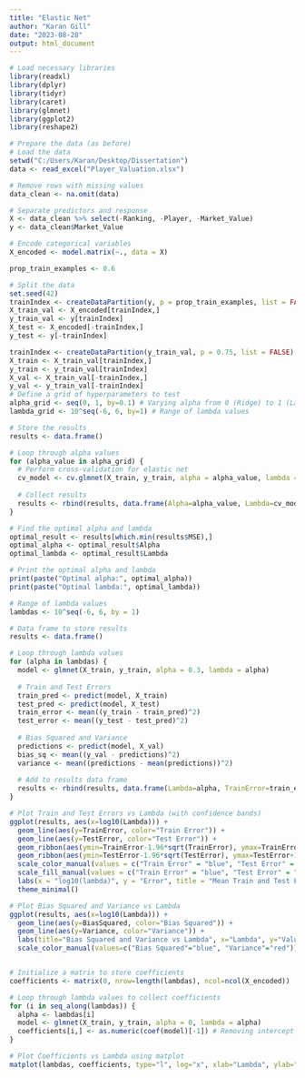 ```yaml
---
title: "Elastic Net"
author: "Karan Gill"
date: "2023-08-28"
output: html_document
---
```




```r
# Load necessary libraries
library(readxl)
library(dplyr)
library(tidyr)
library(caret)
library(glmnet)
library(ggplot2)
library(reshape2)

# Prepare the data (as before)
# Load the data
setwd("C:/Users/Karan/Desktop/Dissertation")
data <- read_excel("Player_Valuation.xlsx")

# Remove rows with missing values
data_clean <- na.omit(data)

# Separate predictors and response
X <- data_clean %>% select(-Ranking, -Player, -Market_Value)
y <- data_clean$Market_Value

# Encode categorical variables
X_encoded <- model.matrix(~., data = X)

prop_train_examples <- 0.6

# Split the data
set.seed(42)
trainIndex <- createDataPartition(y, p = prop_train_examples, list = FALSE)
X_train_val <- X_encoded[trainIndex,]
y_train_val <- y[trainIndex]
X_test <- X_encoded[-trainIndex,]
y_test <- y[-trainIndex]

trainIndex <- createDataPartition(y_train_val, p = 0.75, list = FALSE)
X_train <- X_train_val[trainIndex,]
y_train <- y_train_val[trainIndex]
X_val <- X_train_val[-trainIndex,]
y_val <- y_train_val[-trainIndex] 
# Define a grid of hyperparameters to test
alpha_grid <- seq(0, 1, by=0.1) # Varying alpha from 0 (Ridge) to 1 (Lasso)
lambda_grid <- 10^seq(-6, 6, by=1) # Range of lambda values

# Store the results
results <- data.frame()

# Loop through alpha values
for (alpha_value in alpha_grid) {
  # Perform cross-validation for elastic net
  cv_model <- cv.glmnet(X_train, y_train, alpha = alpha_value, lambda = lambda_grid)
  
  # Collect results
  results <- rbind(results, data.frame(Alpha=alpha_value, Lambda=cv_model$lambda.min, MSE=cv_model$cvm[cv_model$lambda == cv_model$lambda.min]))
}

# Find the optimal alpha and lambda
optimal_result <- results[which.min(results$MSE),]
optimal_alpha <- optimal_result$Alpha
optimal_lambda <- optimal_result$Lambda

# Print the optimal alpha and lambda
print(paste("Optimal alpha:", optimal_alpha))
print(paste("Optimal lambda:", optimal_lambda))

# Range of lambda values
lambdas <- 10^seq(-6, 6, by = 1)

# Data frame to store results
results <- data.frame()

# Loop through lambda values
for (alpha in lambdas) {
  model <- glmnet(X_train, y_train, alpha = 0.3, lambda = alpha)
  
  # Train and Test Errors
  train_pred <- predict(model, X_train)
  test_pred <- predict(model, X_test)
  train_error <- mean((y_train - train_pred)^2)
  test_error <- mean((y_test - test_pred)^2)
  
  # Bias Squared and Variance
  predictions <- predict(model, X_val)
  bias_sq <- mean((y_val - predictions)^2)
  variance <- mean((predictions - mean(predictions))^2)
  
  # Add to results data frame
  results <- rbind(results, data.frame(Lambda=alpha, TrainError=train_error, TestError=test_error, BiasSquared=bias_sq, Variance=variance))
}

# Plot Train and Test Errors vs Lambda (with confidence bands)
ggplot(results, aes(x=log10(Lambda))) +
  geom_line(aes(y=TrainError, color="Train Error")) +
  geom_line(aes(y=TestError, color="Test Error")) +
  geom_ribbon(aes(ymin=TrainError-1.96*sqrt(TrainError), ymax=TrainError+1.96*sqrt(TrainError), fill="Train Error"), alpha=0.2) +
  geom_ribbon(aes(ymin=TestError-1.96*sqrt(TestError), ymax=TestError+1.96*sqrt(TestError), fill="Test Error"), alpha=0.2) +
  scale_color_manual(values = c("Train Error" = "blue", "Test Error" = "red")) +
  scale_fill_manual(values = c("Train Error" = "blue", "Test Error" = "red")) +
  labs(x = "log10(lambda)", y = "Error", title = "Mean Train and Test Errors with Confidence Bands") +
  theme_minimal() 

# Plot Bias Squared and Variance vs Lambda
ggplot(results, aes(x=log10(Lambda))) +
  geom_line(aes(y=BiasSquared, color="Bias Squared")) +
  geom_line(aes(y=Variance, color="Variance")) +
  labs(title="Bias Squared and Variance vs Lambda", x="Lambda", y="Value") +
  scale_color_manual(values=c("Bias Squared"="blue", "Variance"="red"))


# Initialize a matrix to store coefficients
coefficients <- matrix(0, nrow=length(lambdas), ncol=ncol(X_encoded))

# Loop through lambda values to collect coefficients
for (i in seq_along(lambdas)) {
  alpha <- lambdas[i]
  model <- glmnet(X_train, y_train, alpha = 0, lambda = alpha)
  coefficients[i,] <- as.numeric(coef(model)[-1]) # Removing intercept
}

# Plot Coefficients vs Lambda using matplot
matplot(lambdas, coefficients, type="l", log="x", xlab="Lambda", ylab="Coefficient Value", main="Coefficients vs Lambda")

```


